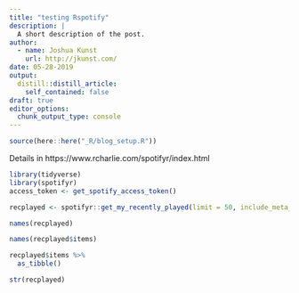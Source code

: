 ```yaml
---
title: "testing Rspotify"
description: |
  A short description of the post.
author:
  - name: Joshua Kunst
    url: http://jkunst.com/
date: 05-28-2019
output:
  distill::distill_article:
    self_contained: false
draft: true
editor_options: 
  chunk_output_type: console
---
```


```r
source(here::here("_R/blog_setup.R"))
```


Details in https://www.rcharlie.com/spotifyr/index.html

```r
library(tidyverse)
library(spotifyr)
access_token <- get_spotify_access_token()
```

```r
recplayed <- spotifyr::get_my_recently_played(limit = 50, include_meta_info = TRUE)

names(recplayed)

names(recplayed$items)

recplayed$items %>% 
  as_tibble()

str(recplayed)


```


